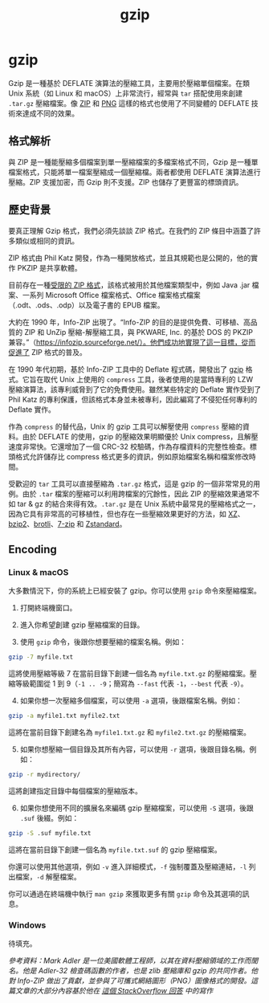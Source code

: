 ﻿---
title: gzip
sidebar_position: 2
---

# gzip

Gzip 是一種基於 DEFLATE 演算法的壓縮工具，主要用於壓縮單個檔案。在類 Unix 系統（如 Linux 和 macOS）上非常流行，經常與 `tar` 搭配使用來創建 `.tar.gz` 壓縮檔案。像 [ZIP](../data/zip.mdx) 和 [PNG](../images/PNG.mdx) 這樣的格式也使用了不同變體的 DEFLATE 技術來達成不同的效果。

## 格式解析

與 ZIP 是一種能壓縮多個檔案到單一壓縮檔案的多檔案格式不同，Gzip 是一種單檔案格式，只能將單一檔案壓縮成一個壓縮檔。兩者都使用 DEFLATE 演算法進行壓縮。ZIP 支援加密，而 Gzip 則不支援。ZIP 也儲存了更豐富的標頭資訊。

## 歷史背景

要真正理解 Gzip 格式，我們必須先談談 ZIP 格式。在我們的 ZIP 條目中涵蓋了許多類似或相同的資訊。

ZIP 格式由 Phil Katz 開發，作為一種開放格式，並且其規範也是公開的，他的實作 PKZIP 是共享軟體。

目前存在一種[受限的 ZIP 格式](http://www.digitalpreservation.gov/formats/fdd/fdd000361.shtml)，該格式被用於其他檔案類型中，例如 Java .jar 檔案、一系列 Microsoft Office 檔案格式、Office 檔案格式檔案（.odt、.ods、.odp）以及電子書的 EPUB 檔案。

大約在 1990 年，Info-ZIP 出現了。“Info-ZIP 的目的是提供免費、可移植、高品質的 ZIP 和 UnZip 壓縮-解壓縮工具，與 PKWARE, Inc. 的基於 DOS 的 PKZIP 兼容。”（https://infozip.sourceforge.net/）。他們成功地實現了這一目標，從而促進了 ZIP 格式的普及。

在 1990 年代初期，基於 Info-ZIP 工具中的 Deflate 程式碼，開發出了 [gzip](../data/gzip.mdx) 格式。它旨在取代 Unix 上使用的 `compress` 工具，後者使用的是當時專利的 LZW 壓縮演算法，該專利威脅到了它的免費使用。雖然某些特定的 Deflate 實作受到了 Phil Katz 的專利保護，但該格式本身並未被專利，因此編寫了不侵犯任何專利的 Deflate 實作。

作為 `compress` 的替代品，Unix 的 gzip 工具可以解壓使用 `compress` 壓縮的資料。由於 DEFLATE 的使用，gzip 的壓縮效果明顯優於 Unix compress，且解壓速度非常快。它還增加了一個 CRC-32 校驗碼，作為存檔資料的完整性檢查。標頭格式允許儲存比 compress 格式更多的資訊，例如原始檔案名稱和檔案修改時間。

受歡迎的 `tar` 工具可以直接壓縮為 `.tar.gz` 格式，這是 gzip 的一個非常常見的用例。由於 `.tar` 檔案的壓縮可以利用跨檔案的冗餘性，因此 ZIP 的壓縮效果通常不如 tar & gz 的結合來得有效。`.tar.gz` 是在 Unix 系統中最常見的壓縮格式之一，因為它具有非常高的可移植性，但也存在一些壓縮效果更好的方法，如 [XZ](../data/xz.mdx)、[bzip2](../data/bzip2.mdx)、[brotli](../data/brotli.mdx)、[7-zip](../data/7z.mdx) 和 [Zstandard](../data/zstd.mdx)。
## Encoding

### Linux & macOS

大多數情況下，你的系統上已經安裝了 gzip。你可以使用 `gzip` 命令來壓縮檔案。

1. 打開終端機窗口。

2. 進入你希望創建 gzip 壓縮檔案的目錄。

3. 使用 `gzip` 命令，後跟你想要壓縮的檔案名稱。例如：
```bash
gzip -7 myfile.txt
```
這將使用壓縮等級 7 在當前目錄下創建一個名為 `myfile.txt.gz` 的壓縮檔案。壓縮等級範圍從 1 到 9（`-1 .. -9`；簡寫為 `--fast` 代表 `-1`，`--best` 代表 `-9`）。

4. 如果你想一次壓縮多個檔案，可以使用 `-a` 選項，後跟檔案名稱。例如：
```bash
gzip -a myfile1.txt myfile2.txt
```
這將在當前目錄下創建名為 `myfile1.txt.gz` 和 `myfile2.txt.gz` 的壓縮檔案。

5. 如果你想壓縮一個目錄及其所有內容，可以使用 `-r` 選項，後跟目錄名稱。例如：
```bash
gzip -r mydirectory/
```
這將創建指定目錄中每個檔案的壓縮版本。

6. 如果你想使用不同的擴展名來編碼 gzip 壓縮檔案，可以使用 `-S` 選項，後跟 `.suf` 後綴。例如：
```bash
gzip -S .suf myfile.txt
```
這將在當前目錄下創建一個名為 `myfile.txt.suf` 的 gzip 壓縮檔案。

你還可以使用其他選項，例如 `-v` 進入詳細模式，`-f` 強制覆蓋及壓縮連結，`-l` 列出檔案，`-d` 解壓檔案。

你可以通過在終端機中執行 `man gzip` 來獲取更多有關 `gzip` 命令及其選項的訊息。

### Windows

待填充。

*參考資料：Mark Adler 是一位美國軟體工程師，以其在資料壓縮領域的工作而聞名。他是 Adler-32 檢查碼函數的作者，也是 zlib 壓縮庫和 gzip 的共同作者。他對 Info-ZIP 做出了貢獻，並參與了可攜式網絡圖形（PNG）圖像格式的開發。這篇文章的大部分內容基於他在 [這個 StackOverflow 回答](https://stackoverflow.com/questions/20762094/how-are-zlib-gzip-and-zip-related-what-do-they-have-in-common-and-how-are-they) 中的寫作*